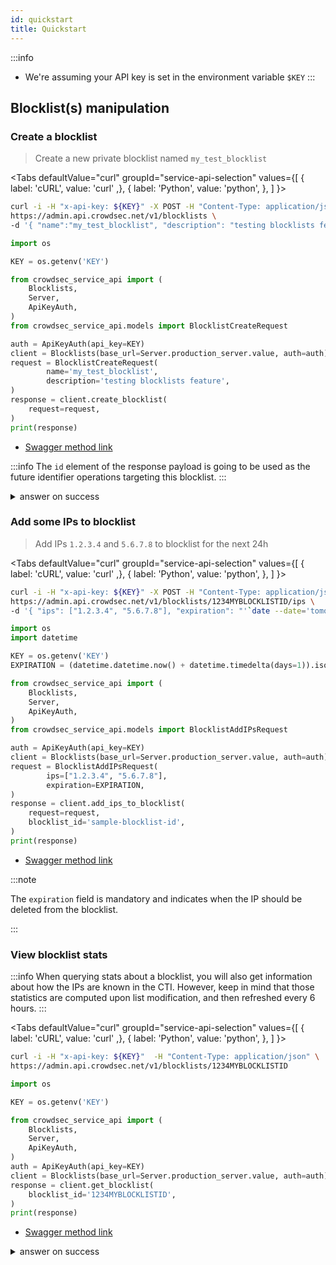 ```yaml
---
id: quickstart
title: Quickstart
---
```



:::info
 - We're assuming your API key is set in the environment variable `$KEY`
:::

## Blocklist(s) manipulation

### Create a blocklist

> Create a new private blocklist named `my_test_blocklist`

<Tabs
  defaultValue="curl"
  groupId="service-api-selection"
  values={[
    { label: 'cURL', value: 'curl' ,},
    { label: 'Python', value: 'python', },
  ]
}>
<TabItem value="curl">

```bash
curl -i -H "x-api-key: ${KEY}" -X POST -H "Content-Type: application/json" \
https://admin.api.crowdsec.net/v1/blocklists \
-d '{ "name":"my_test_blocklist", "description": "testing blocklists feature" }' 
```

</TabItem>
<TabItem value="python">

```python
import os

KEY = os.getenv('KEY')

from crowdsec_service_api import (
    Blocklists,
    Server,
    ApiKeyAuth,
)
from crowdsec_service_api.models import BlocklistCreateRequest

auth = ApiKeyAuth(api_key=KEY)
client = Blocklists(base_url=Server.production_server.value, auth=auth)
request = BlocklistCreateRequest(
        name='my_test_blocklist',
        description='testing blocklists feature',
)
response = client.create_blocklist(
    request=request,
)
print(response)
```

</TabItem>
</Tabs>

 - [Swagger method link](https://admin.api.crowdsec.net/v1/docs#/Blocklists/createBlocklist)

:::info
The `id` element of the response payload is going to be used as the future identifier operations targeting this blocklist.
:::

<details>
  <summary>answer on success</summary>

```json
{
  "id": "1234MYBLOCKLISTID",
  "created_at": "2024-06-06T07:33:38.509837Z",
  "updated_at": "2024-06-06T07:33:38.509839Z",
  "name": "my_test_blocklist",
  "label": "my_test_blocklist",
  "description": "testing blocklists feature",
  "references": [],
  "is_private": true,
  "tags": [],
  "pricing_tier": "free",
  "source": "custom",
  "stats": {
    "content_stats": {
      "total_seen": 0,
      "total_fire": 0,
      "total_seen_1m": 0,
      "total_in_other_lists": 0,
      "total_false_positive": 0,
      "false_positive_removed_by_crowdsec": 0,
      "most_present_behaviors": [],
      "most_present_categories": [],
      "most_present_scenarios": [],
      "top_as": [],
      "top_attacking_countries": [],
      "top_ips": [],
      "updated_at": null
    },
    "usage_stats": {
      "engines_subscribed_directly": 0,
      "engines_subscribed_through_org": 0,
      "engines_subscribed_through_tag": 0,
      "total_subscribed_engines": 0,
      "updated_at": null
    },
    "addition_2days": 0,
    "addition_month": 0,
    "suppression_2days": 0,
    "suppression_month": 0,
    "change_2days_percentage": 0,
    "change_month_percentage": 0,
    "count": 0,
    "updated_at": null
  },
  "from_cti_query": null,
  "since": null,
  "shared_with": [],
  "organization_id": "MY-ORG-ID-abcdef1234",
  "subscribers": []
}

```

</details>


### Add some IPs to blocklist

> Add IPs `1.2.3.4` and `5.6.7.8` to blocklist for the next 24h

<Tabs
  defaultValue="curl"
  groupId="service-api-selection"
  values={[
    { label: 'cURL', value: 'curl' ,},
    { label: 'Python', value: 'python', },
  ]
}>
<TabItem value="curl">

```bash
curl -i -H "x-api-key: ${KEY}" -X POST -H "Content-Type: application/json" \
https://admin.api.crowdsec.net/v1/blocklists/1234MYBLOCKLISTID/ips \
-d '{ "ips": ["1.2.3.4", "5.6.7.8"], "expiration": "'`date --date='tomorrow' '+%FT%T'`'"}'
```

</TabItem>
<TabItem value="python">

```python
import os
import datetime

KEY = os.getenv('KEY')
EXPIRATION = (datetime.datetime.now() + datetime.timedelta(days=1)).isoformat()

from crowdsec_service_api import (
    Blocklists,
    Server,
    ApiKeyAuth,
)
from crowdsec_service_api.models import BlocklistAddIPsRequest

auth = ApiKeyAuth(api_key=KEY)
client = Blocklists(base_url=Server.production_server.value, auth=auth)
request = BlocklistAddIPsRequest(
        ips=["1.2.3.4", "5.6.7.8"],
        expiration=EXPIRATION,
)
response = client.add_ips_to_blocklist(
    request=request,
    blocklist_id='sample-blocklist-id',
)
print(response)
```

</TabItem>
</Tabs>

 - [Swagger method link](https://admin.api.crowdsec.net/v1/docs#/Blocklists/addIpsToBlocklist)


:::note

The `expiration` field is mandatory and indicates when the IP should be deleted from the blocklist.

:::


### View blocklist stats

:::info
When querying stats about a blocklist, you will also get information about how the IPs are known in the CTI.
However, keep in mind that those statistics are computed upon list modification, and then refreshed every 6 hours.
:::

<Tabs
  defaultValue="curl"
  groupId="service-api-selection"
  values={[
    { label: 'cURL', value: 'curl' ,},
    { label: 'Python', value: 'python', },
  ]
}>
<TabItem value="curl">

```bash
curl -i -H "x-api-key: ${KEY}"  -H "Content-Type: application/json" \
https://admin.api.crowdsec.net/v1/blocklists/1234MYBLOCKLISTID
```

</TabItem>
<TabItem value="python">

```python
import os

KEY = os.getenv('KEY')

from crowdsec_service_api import (
    Blocklists,
    Server,
    ApiKeyAuth,
)
auth = ApiKeyAuth(api_key=KEY)
client = Blocklists(base_url=Server.production_server.value, auth=auth)
response = client.get_blocklist(
    blocklist_id='1234MYBLOCKLISTID',
)
print(response)
```

</TabItem>
</Tabs>

 - [Swagger method link](https://admin.api.crowdsec.net/v1/docs#/Blocklists/getBlocklist)


<details>
  <summary>answer on success</summary>
```json
{
  "id": "1234MYBLOCKLISTID",
  "created_at": "2024-06-06T07:33:38.509000Z",
  "updated_at": "2024-06-06T07:33:38.509000Z",
  "name": "my_test_blocklist",
  "label": "my_test_blocklist",
  "description": "testing blocklists feature",
  "references": [],
  "is_private": true,
  "tags": [],
  "pricing_tier": "free",
  "source": "custom",
  "stats": {
    "content_stats": {
      "total_seen": 1,
      "total_fire": 0,
      "total_seen_1m": 0,
      "total_in_other_lists": 1,
      "total_false_positive": 0,
      "false_positive_removed_by_crowdsec": 0,
      "most_present_behaviors": [
        {
          "name": "ssh:bruteforce",
          "label": "SSH Bruteforce",
          "description": "IP has been reported for performing brute force on ssh services.",
          "references": [],
          "total_ips": 1
        },
        {
          "name": "http:dos",
          "label": "HTTP DoS",
          "description": "IP has been reported trying to perform denial of service attacks.",
          "references": [],
          "total_ips": 1
        },
        {
          "name": "tcp:scan",
          "label": "TCP Scan",
          "description": "IP has been reported for performing TCP port scanning.",
          "references": [],
          "total_ips": 1
        },
        {
          "name": "http:scan",
          "label": "HTTP Scan",
          "description": "IP has been reported for performing actions related to HTTP vulnerability scanning and discovery.",
          "references": [],
          "total_ips": 1
        },
        {
          "name": "http:exploit",
          "label": "HTTP Exploit",
          "description": "IP has been reported for attempting to exploit a vulnerability in a web application.",
          "references": [],
          "total_ips": 1
        },
        {
          "name": "http:bruteforce",
          "label": "HTTP Bruteforce",
          "description": "IP has been reported for performing a HTTP brute force attack (either generic HTTP probing or applicative related brute force).",
          "references": [],
          "total_ips": 1
        }
      ],
      "most_present_categories": [
        {
          "name": "proxy:vpn",
          "label": "VPN",
          "description": "IP exposes a VPN service or is being flagged as one.",
          "total_ips": 1
        }
      ],
      "most_present_scenarios": [
        {
          "name": "crowdsecurity/nginx-req-limit-exceeded",
          "label": "Nginx request limit exceeded",
          "description": "Detects IPs which violate nginx's user set request limit.",
          "references": [],
          "total_ips": 1
        },
        {
          "name": "crowdsecurity/jira_cve-2021-26086",
          "label": "Jira CVE-2021-26086 exploitation",
          "description": "Detect Atlassian Jira CVE-2021-26086 exploitation attemps",
          "references": [],
          "total_ips": 1
        },
        {
          "name": "crowdsecurity/http-bad-user-agent",
          "label": "Bad User Agent",
          "description": "Detect usage of bad User Agent",
          "references": [],
          "total_ips": 1
        },
        {
          "name": "crowdsecurity/ssh-bf",
          "label": "SSH Bruteforce",
          "description": "Detect ssh bruteforce",
          "references": [],
          "total_ips": 1
        },
        {
          "name": "crowdsecurity/CVE-2017-9841",
          "label": "PHP Unit Test Framework CVE-2017-9841",
          "description": "Detect CVE-2017-9841 exploits",
          "references": [],
          "total_ips": 1
        },
        {
          "name": "crowdsecurity/vpatch-env-access",
          "label": "Access to .env file",
          "description": "Detect access to .env files",
          "references": [],
          "total_ips": 1
        },
        {
          "name": "firewallservices/pf-scan-multi_ports",
          "label": "PF Scan Multi Ports",
          "description": "ban IPs that are scanning us",
          "references": [],
          "total_ips": 1
        },
        {
          "name": "crowdsecurity/ssh-slow-bf",
          "label": "SSH Slow Bruteforce",
          "description": "Detect slow ssh bruteforce",
          "references": [],
          "total_ips": 1
        },
        {
          "name": "crowdsecurity/http-bf-wordpress_bf_xmlrpc",
          "label": "WP XMLRPC bruteforce",
          "description": "detect wordpress bruteforce on xmlrpc",
          "references": [],
          "total_ips": 1
        },
        {
          "name": "crowdsecurity/http-probing",
          "label": "HTTP Probing",
          "description": "Detect site scanning/probing from a single ip",
          "references": [],
          "total_ips": 1
        }
      ],
      "top_as": [
        {
          "as_num": "0",
          "as_name": "AS0",
          "total_ips": 1
        }
      ],
      "top_attacking_countries": [
        {
          "country_short": "AU",
          "total_ips": 1
        }
      ],
      "top_ips": [
        {
          "ip": "1.2.3.4",
          "total_signals_1m": 4,
          "reputation": "suspicious"
        }
      ],
      "updated_at": "2024-06-06T10:31:28.724000Z"
    },
    "usage_stats": {
      "engines_subscribed_directly": 0,
      "engines_subscribed_through_org": 0,
      "engines_subscribed_through_tag": 0,
      "total_subscribed_engines": 0,
      "updated_at": "2024-06-06T10:31:28.727000Z"
    },
    "addition_2days": 2,
    "addition_month": 2,
    "suppression_2days": 0,
    "suppression_month": 0,
    "change_2days_percentage": 100,
    "change_month_percentage": 100,
    "count": 2,
    "updated_at": "2024-06-06T10:31:28.727000Z"
  },
  "from_cti_query": null,
  "since": null,
  "shared_with": [],
  "organization_id": "MY-ORG-ID-abcdef1234",
  "subscribers": []
}

```
</details>


### Subscribe to a blocklist

You can see details about the [subscriber's logic here](/unversioned/service_api/blocklists.md#blocklist-subscription-mechanism).

<Tabs
  defaultValue="curl"
  groupId="service-api-selection"
  values={[
    { label: 'cURL', value: 'curl' ,},
    { label: 'Python', value: 'python', },
  ]
}>
<TabItem value="curl">

```bash
curl -i -H "x-api-key: ${KEY}" -X POST -H "Content-Type: application/json" \
https://admin.api.crowdsec.net/v1//blocklists/1234MYBLOCKLISTID/subscribers \
-d '{ "ids": ["SECENGINEID5678"], "entity_type": "engine", "remediation": "ban" }'
```

</TabItem>
<TabItem value="python">

```python
import os

KEY = os.getenv('KEY')

from crowdsec_service_api import (
    Blocklists,
    Server,
    ApiKeyAuth,
)
from crowdsec_service_api.models import BlocklistSubscriptionRequest

auth = ApiKeyAuth(api_key=KEY)
client = Blocklists(base_url=Server.production_server.value, auth=auth)
request = BlocklistSubscriptionRequest(
        ids=['SECENGINEID5678'],
        entity_type='engine',
        remediation="ban",
)
response = client.subscribe_blocklist(
    request=request,
    blocklist_id='1234MYBLOCKLISTID',
)
print(response)
```

</TabItem>
</Tabs>

 - [Swagger method link](https://admin.api.crowdsec.net/v1/docs#/Blocklists/subscribeBlocklist)

<details>
  <summary>answer on success</summary>
```json
{"updated":["SECENGINEID5678"],"errors":[]}
```
</details>


### Download blocklist content

<Tabs
  defaultValue="curl"
  groupId="service-api-selection"
  values={[
    { label: 'cURL', value: 'curl' ,},
    { label: 'Python', value: 'python', },
  ]
}>
<TabItem value="curl">

```bash
GET -H "x-api-key: ${KEY}" https://admin.api.crowdsec.net/v1/blocklists/1234MYBLOCKLISTID/download
```

</TabItem>
<TabItem value="python">

```python
import os

KEY = os.getenv('KEY')

from crowdsec_service_api import (
    Blocklists,
    Server,
    ApiKeyAuth,
)
auth = ApiKeyAuth(api_key=KEY)
client = Blocklists(base_url=Server.production_server.value, auth=auth)
response = client.download_blocklist_content(
    blocklist_id='1234MYBLOCKLISTID',
    if_modified_since=None,
    if_none_match=None,
)
print(response)
```

</TabItem>
</Tabs>

<details>
  <summary>answer on success</summary>
```text
1.2.3.4
5.6.7.8
```
</details>

## Integrations manipulation

### Creating integration

<Tabs
  defaultValue="curl"
  groupId="service-api-selection"
  values={[
    { label: 'cURL', value: 'curl' ,},
    { label: 'Python', value: 'python', },
  ]
}>
<TabItem value="curl">

```bash
curl -i -H "x-api-key: ${KEY}" -X POST -H "Content-Type: application/json" \
https://admin.api.crowdsec.net/v1/integrations \
-d '{ "name": "test_integration_1", "description": "my test integration", "entity_type": "firewall_integration", "output_format": "plain_text" }'
```

</TabItem>
<TabItem value="python">

```python
import os

KEY = os.getenv('KEY')

from crowdsec_service_api import (
    Integrations,
    Server,
    ApiKeyAuth,
)
from crowdsec_service_api.models import IntegrationCreateRequest

auth = ApiKeyAuth(api_key=KEY)
client = Integrations(base_url=Server.production_server.value, auth=auth)
request = IntegrationCreateRequest(
  name='test_integration_1',
  description='my test integration',
  entity_type='firewall_integration',
  output_format='plain_text',
)
response = client.create_integration(
    request=request,
)
print(response)
```

</TabItem>
</Tabs>

:::warning
The `username` and `password` will only be displayed at creation time, be sure to write them down. If you lose them, you can always regenerate them with the [`update`](https://admin.api.crowdsec.net/v1/docs#/Integrations/updateIntegration) method.
:::

 - [Swagger method link](https://admin.api.crowdsec.net/v1/docs#/Integrations/createIntegration)

<details>
  <summary>answer on success</summary>
```json
{
  "id": "INTEGRATIONID12345",
  "name": "test_integration_1",
  "organization_id": "MY-ORG-ID-abcdef1234",
  "description": "my test integration",
  "created_at": "2024-06-07T14:00:31.645929Z",
  "updated_at": "2024-06-07T14:00:31.645943Z",
  "entity_type": "firewall_integration",
  "output_format": "plain_text",
  "last_pull": null,
  "blocklists": [],
  "endpoint": "https://admin.api.crowdsec.net/v1/integrations/INTEGRATIONID12345/content",
  "stats": {
    "count": 0
  },
  "credentials": {
    "username": "<login>",
    "password": "<password>"
  }
}

```
</details>

### View integration content

View integration content allows you to preview the list of IPs that are returned to your firewall (or whatever is going to consume the integration).

```bash
curl -i   -u '<login>:<password>' https://admin.api.crowdsec.net/v1/integrations/INTEGRATIONID12345/content
```
